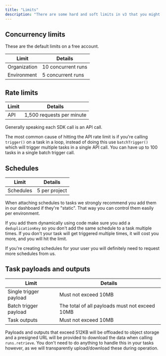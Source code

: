 ```yaml
---
title: "Limits"
description: "There are some hard and soft limits in v3 that you might hit."
---
```


## Concurrency limits

These are the default limits on a free account.

| Limit        | Details            |
| ------------ | ------------------ |
| Organization | 10 concurrent runs |
| Environment  | 5 concurrent runs  |

<Snippet file="v3/soft-limit.mdx" />

## Rate limits

| Limit | Details                   |
| ----- | ------------------------- |
| API   | 1,500 requests per minute |

Generally speaking each SDK call is an API call.

The most common cause of hitting the API rate limit is if you're calling `trigger()` on a task in a loop, instead of doing this use `batchTrigger()` which will trigger multiple tasks in a single API call. You can have up to 100 tasks in a single batch trigger call.

## Schedules

| Limit     | Details       |
| --------- | ------------- |
| Schedules | 5 per project |

When attaching schedules to tasks we strongly recommend you add them in our dashboard if they're "static". That way you can control them easily per environment.

If you add them dynamically using code make sure you add a `deduplicationKey` so you don't add the same schedule to a task multiple times. If you don't your task will get triggered multiple times, it will cost you more, and you will hit the limit.

If you're creating schedules for your user you will definitely need to request more schedules from us.

<Snippet file="v3/soft-limit.mdx" />

## Task payloads and outputs

| Limit                  | Details                                        |
| ---------------------- | ---------------------------------------------- |
| Single trigger payload | Must not exceed 10MB                           |
| Batch trigger payload  | The total of all payloads must not exceed 10MB |
| Task outputs           | Must not exceed 10MB                           |

Payloads and outputs that exceed 512KB will be offloaded to object storage and a presigned URL will be provided to download the data when calling `runs.retrieve`. You don't need to do anything to handle this in your tasks however, as we will transparently upload/download these during operation.
